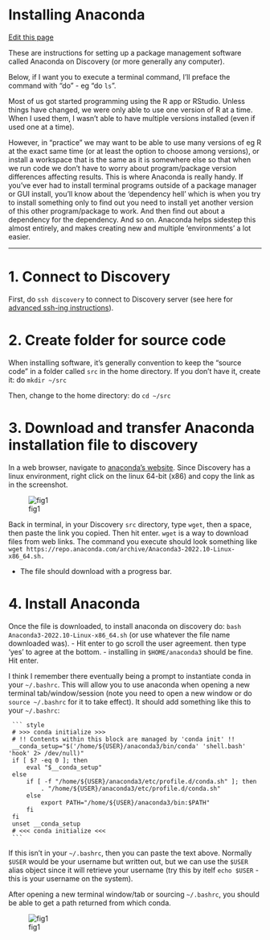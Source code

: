 # Installing Anaconda

[Edit this page](https://github.com/DrK-Lo/lotterhoslabprotocols/edit/main/bioinformagics_anaconda.qmd)

These are instructions for setting up a package management software called Anaconda on Discovery (or more generally any computer).

Below, if I want you to execute a terminal command, I’ll preface the command with “do” - eg “do `ls`”.

Most of us got started programming using the R app or RStudio. Unless things have changed, we were only able to use one version of R at a time. When I used them, I wasn’t able to have multiple versions installed (even if used one at a time).

However, in “practice” we may want to be able to use many versions of eg R at the exact same time (or at least the option to choose among versions), or install a workspace that is the same as it is somewhere else so that when we run code we don’t have to worry about program/package version differences affecting results. This is where Anaconda is really handy. If you’ve ever had to install terminal programs outside of a package manager or GUI install, you’ll know about the ‘dependency  hell’ which is when you try to install something only to find out you need to install yet another version of this other program/package to work. And then find out about a dependency for the dependency. And so on. Anaconda helps sidestep this almost entirely, and makes creating new and multiple ‘environments’ a lot easier.

---

# 1. Connect to Discovery

First, do `ssh discovery` to connect to Discovery server (see here for [advanced ssh-ing instructions](https://drk-lo.github.io/lotterhoslabprotocols/bioinformagics_2-3_advanced_sshing.html)). 

# 2. Create folder for source code

When installing software, it’s generally convention to keep the “source code” in a folder called `src` in the home directory. If you don’t have it, create it: do `mkdir ~/src`

Then, change to the home directory: do `cd ~/src`


# 3. Download and transfer Anaconda installation file to discovery

In a web browser, navigate to [anaconda's website](https://www.anaconda.com/products/distribution#Downloads). Since Discovery has a linux environment, right click on the linux 64-bit (x86) and copy the link as in the screenshot.

![fig1](img/bioinformagics_anaconda_fig2.png#center)

Back in terminal, in your Discovery `src` directory, type `wget`, then a space, then paste the link you copied. Then hit enter. `wget` is a way to download files from web links. The command you execute should look something like `wget https://repo.anaconda.com/archive/Anaconda3-2022.10-Linux-x86_64.sh.`

- The file should download with a progress bar.  


# 4. Install Anaconda

Once the file is downloaded, to install anaconda on discovery do: `bash Anaconda3-2022.10-Linux-x86_64.sh` (or use whatever the file name downloaded was).
- Hit enter to go scroll the user agreement. then type ‘yes’ to agree at the bottom.
- installing in `$HOME/anaconda3` should be fine. Hit enter.

I think I remember there eventually being a prompt to instantiate conda in your `~/.bashrc`. This will allow you to use anaconda when opening a new terminal tab/window/session (note you need to open a new window or do `source ~/.bashrc` for it to take effect). It should add something like this to your `~/.bashrc`:

     ``` {style="background-color: gainsboro"}
     # >>> conda initialize >>>
     # !! Contents within this block are managed by 'conda init' !!
     __conda_setup="$('/home/${USER}/anaconda3/bin/conda' 'shell.bash' 'hook' 2> /dev/null)"
     if [ $? -eq 0 ]; then
         eval "$__conda_setup"
     else
         if [ -f "/home/${USER}/anaconda3/etc/profile.d/conda.sh" ]; then
             . "/home/${USER}/anaconda3/etc/profile.d/conda.sh"
         else
             export PATH="/home/${USER}/anaconda3/bin:$PATH"
         fi
     fi
     unset __conda_setup
     # <<< conda initialize <<<
     ```

If this isn’t in your `~/.bashrc`, then you can paste the text above. Normally `$USER` would be your username but written out, but we can use the `$USER` alias object since it will retrieve your username (try this by itelf `echo $USER` - this is your username on the system).

After opening a new terminal window/tab or sourcing `~/.bashrc`, you should be able to get a path returned from which conda.

![fig1](img/bioinformagics_anaconda_fig1.png)














